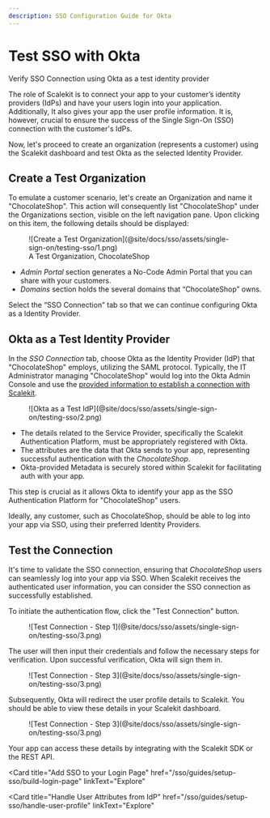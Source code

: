 ```yaml
---
description: SSO Configuration Guide for Okta
---
```



# Test SSO with Okta

<Subtitle>Verify SSO Connection using Okta as a test identity provider</Subtitle>

The role of Scalekit is to connect your app to your customer’s identity providers (IdPs) and have your users login into your application. Additionally, It also gives your app the user profile information. It is, however, crucial to ensure the success of the Single Sign-On (SSO) connection with the customer's IdPs.

Now, let's proceed to create an organization (represents a customer) using the Scalekit dashboard and test Okta as the selected Identity Provider.

## Create a Test Organization

To emulate a customer scenario, let's create an Organization and name it "ChocolateShop". This action will consequently list "ChocolateShop" under the Organizations section, visible on the left navigation pane. Upon clicking on this item, the following details should be displayed:

<figure>
  ![Create a Test
  Organization](@site/docs/sso/assets/single-sign-on/testing-sso/1.png)
  <figcaption>A Test Organization, ChocolateShop</figcaption>
</figure>

- _Admin Portal_ section generates a No-Code Admin Portal that you can share with your customers.
- _Domains_ section holds the several domains that “ChocolateShop” owns.

Select the “SSO Connection” tab so that we can continue configuring Okta as a Identity Provider.

## Okta as a Test Identity Provider

In the *SSO Connection* tab, choose Okta as the Identity Provider (IdP) that "ChocolateShop" employs, utilizing the SAML protocol. Typically, the IT Administrator managing "ChocolateShop" would log into the Okta Admin Console and use the [provided information to establish a connection with Scalekit](/integrations/okta-saml.mdx).

<figure>
  ![Okta as a Test IdP](@site/docs/sso/assets/single-sign-on/testing-sso/2.png)
</figure>

- The details related to the Service Provider, specifically the Scalekit Authentication Platform, must be appropriately registered with Okta.
- The attributes are the data that Okta sends to your app, representing successful authentication with the *ChocolateShop*.
- Okta-provided Metadata is securely stored within Scalekit for facilitating auth with your app.

This step is crucial as it allows Okta to identify your app as the SSO Authentication Platform for "ChocolateShop" users.

Ideally, any customer, such as ChocolateShop, should be able to log into your app via SSO, using their preferred Identity Providers.

## Test the Connection

It's time to validate the SSO connection, ensuring that _ChocolateShop_ users can seamlessly log into your app via SSO. When Scalekit receives the authenticated user information, you can consider the SSO connection as successfully established.

To initiate the authentication flow, click the "Test Connection" button.

<figure>
  ![Test Connection - Step
  1](@site/docs/sso/assets/single-sign-on/testing-sso/3.png)
</figure>

The user will then input their credentials and follow the necessary steps for verification. Upon successful verification, Okta will sign them in.

<figure>
  ![Test Connection - Step
  3](@site/docs/sso/assets/single-sign-on/testing-sso/3.png)
</figure>

Subsequently, Okta will redirect the user profile details to Scalekit. You should be able to view these details in your Scalekit dashboard.

<figure>
  ![Test Connection - Step
  3](@site/docs/sso/assets/single-sign-on/testing-sso/3.png)
</figure>

Your app can access these details by integrating with the Scalekit SDK or the REST API.

<CardList size="medium">

<Card
  title="Add SSO to your Login Page"
  href="/sso/guides/setup-sso/build-login-page"
  linkText="Explore"
></Card>
<Card
  title="Handle User Attributes from IdP"
  href="/sso/guides/setup-sso/handle-user-profile"
  linkText="Explore"
></Card>

</CardList>
